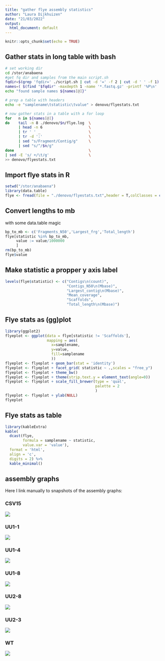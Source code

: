 ```yaml
---
title: "gather flye assembly statistics"
author: "Laura Dijkhuizen"
date: "21/03/2022"
output:
  html_document: default
---
```


```r
knitr::opts_chunk$set(echo = TRUE)
```

## Gather stats in long table with bash
```bash
# set working dir
cd /stor/anabaena
#get fq dir and samples from the main script.sh
fqdir=$(grep 'fqdir=' ./script.sh | cut -d '=' -f 2 | cut -d ' ' -f 1)
names=( $(find "$fqdir" -maxdepth 1 -name '*.fastq.gz' -printf '%P\n' | sed 's/.fastq.gz//g') )
echo "found sample names ${names[@]}"

# prep a table with headers
echo -e "samplename\tstatistic\tvalue" > denovo/flyestats.txt

# now gather stats in a table with a for loop
for   n in ${names[@]}
do    tail -n 8 ./denovo/$n/flye.log  \
      | head -n 6                     \
      | tr ' ' _                      \
      | tr -d ':'                     \
      | sed "s/Fragment/Contig/g"     \
      | sed "s/^/$n/g"
done                                  \
| sed -E 's/ +/\t/g'                  \
>> denovo/flyestats.txt
```

## Import flye stats in R
```r
setwd("/stor/anabaena")
library(data.table)
flye <- fread(file = "./denovo/flyestats.txt",header = T,colClasses = c('factor','factor','double'))
```

## Convert lengths to mb
with some data.table magic
```r
bp_to_mb <- c('Fragments_N50','Largest_frg','Total_length')
flye[statistic %in% bp_to_mb,
     value := value/1000000
     ]
rm(bp_to_mb)
flye$value
```
## Make statistic a propper y axis label
```r
levels(flye$statistic) <- c("Contigs\n(count)",
                            "Contigs_N50\n(Mbase)",
                            "Largest_contig\n(Mbase)",
                            "Mean_coverage",
                            "Scaffolds",
                            "Total_length\n(Mbase)") 
```

## Flye stats as (gg)plot
```r
library(ggplot2)
flyeplot <- ggplot(data = flye[statistic != 'Scaffolds'],
                   mapping = aes(
                     x=samplename,
                     y=value,
                     fill=samplename
                     )) 
flyeplot <- flyeplot + geom_bar(stat = 'identity')
flyeplot <- flyeplot + facet_grid( statistic ~ .,scales = "free_y")
flyeplot <- flyeplot + theme_bw()
flyeplot <- flyeplot + theme(strip.text.y = element_text(angle=0))
flyeplot <- flyeplot + scale_fill_brewer(type = 'qual',
                                         palette = 2
                                         )
flyeplot <- flyeplot + ylab(NULL)
flyeplot
```


## Flye stats as table

```r
library(kableExtra)
kable(
  dcast(flye,
        formula = samplename ~ statistic,
        value.var = 'value'),
  format = 'html',
  align = 'c',
  digits = 2) %>%
  kable_minimal()
```

## assembly graphs
Here I link manually to snapshots of the assembly graphs:

### CSV15
![](denovo/CSV15.png)

### UU1-1
![](denovo/UU1-1.png)

### UU1-4
![](denovo/UU1-4.png)

### UU1-8
![](denovo/UU1-8.png)

### UU2-8
![](denovo/UU2-8.png)

### UU2-3
![](denovo/UU2-3.png)

### WT
![](denovo/WT.png)

